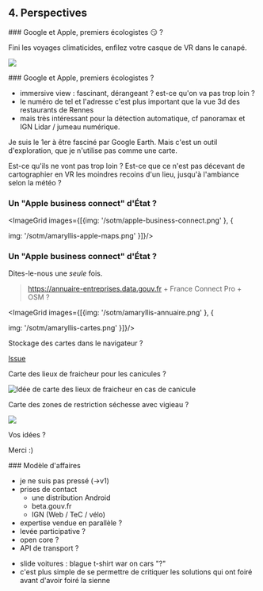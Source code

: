 
<section>

## 4. Perspectives

</section>

<section>
### Google et Apple, premiers écologistes 😏 ?

Fini les voyages climaticides, enfilez votre casque de VR dans le canapé.

![](/sotm/immersive-google-maps.png)

</section>

<section>
### Google et Apple, premiers écologistes ?

- immersive view : fascinant, dérangeant ? est-ce qu'on va pas trop loin ?
- le numéro de tel et l'adresse c'est plus important que la vue 3d des restaurants de Rennes
- mais très intéressant pour la détection automatique, cf panoramax et IGN Lidar / jumeau numérique.

<aside>
  Je suis le 1er à être fasciné par Google Earth. Mais c'est un outil d'exploration, que je n'utilise pas comme une carte.

Est-ce qu'ils ne vont pas trop loin ? Est-ce que ce n'est pas décevant de cartographier en VR les moindres recoins d'un lieu, jusqu'à l'ambiance selon la météo ?

</aside>
</section>

<section>

### Un "Apple business connect" d'État ?

<ImageGrid images={[{img:
'/sotm/apple-business-connect.png'
}, {

img: '/sotm/amaryllis-apple-maps.png'
}]}/>

</section>

<section>

### Un "Apple business connect" d'État ?

Dites-le-nous une <em>seule</em> fois.

> https://annuaire-entreprises.data.gouv.fr + France Connect Pro + OSM ?

<ImageGrid images={[{img:
'/sotm/amaryllis-annuaire.png'
}, {

img: '/sotm/amaryllis-cartes.png'
}]}/>

</section>

<section>

Stockage des cartes dans le navigateur ?

[Issue](https://github.com/laem/cartes/issues/379)

</section>
<section>

Carte des lieux de fraicheur pour les canicules ?

![Idée de carte des lieux de fraicheur en cas de canicule](/sotm/fraicheur.jpeg)

</section>

<section>

Carte des zones de restriction séchesse avec vigieau ?

![](/sotm/secheresse.png)

</section>

<section>

Vos idées ?

</section>

<section>

Merci :)

</section>
<section>
### Modèle d'affaires

- je ne suis pas pressé (->v1)
- prises de contact
  - une distribution Android
  - beta.gouv.fr
  - IGN (Web / TeC / vélo)
- expertise vendue en parallèle ?
- levée participative ?
- open core ?
- API de transport ?

</section>
<section>
<aside>

- slide voitures : blague t-shirt war on cars "?"
- c'est plus simple de se permettre de critiquer les solutions qui ont foiré avant d'avoir foiré la sienne

</aside>
</section>
